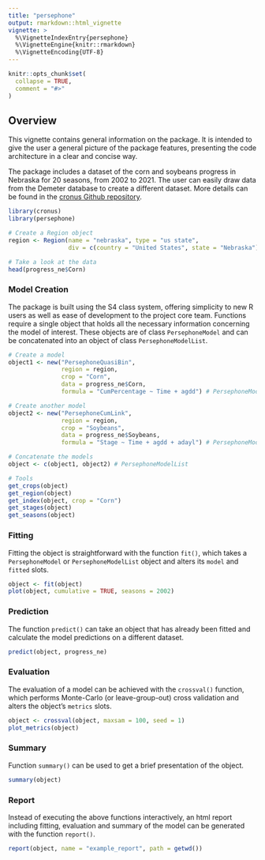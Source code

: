 ```yaml
---
title: "persephone"
output: rmarkdown::html_vignette
vignette: >
  %\VignetteIndexEntry{persephone}
  %\VignetteEngine{knitr::rmarkdown}
  %\VignetteEncoding{UTF-8}
---
```


```r
knitr::opts_chunk$set(
  collapse = TRUE,
  comment = "#>"
)
```

## Overview

This vignette contains general information on the package. It is intended to give the user a general picture of the package features, presenting the code architecture in a clear and concise way.

The package includes a dataset of the corn and soybeans progress in Nebraska for 20 seasons, from 2002 to 2021. The user can easily draw data from the Demeter database to create a different dataset. More details can be found in the [cronus Github repository](https://github.com/agesofman/cronus "cronus Github repository").

```r
library(cronus)
library(persephone)

# Create a Region object
region <- Region(name = "nebraska", type = "us state",
                 div = c(country = "United States", state = "Nebraska"))

# Take a look at the data
head(progress_ne$Corn)
```

### Model Creation

The package is built using the S4 class system, offering simplicity to new R users as well as ease of development to the project core team. Functions require a single object that holds all the necessary information concerning the model of interest. These objects are of class `PersephoneModel` and can be concatenated into an object of class `PersephoneModelList`.

```r
# Create a model
object1 <- new("PersephoneQuasiBin",
               region = region,
               crop = "Corn",
               data = progress_ne$Corn,
               formula = "CumPercentage ~ Time + agdd") # PersephoneModel

# Create another model
object2 <- new("PersephoneCumLink",
               region = region,
               crop = "Soybeans",
               data = progress_ne$Soybeans,
               formula = "Stage ~ Time + agdd + adayl") # PersephoneModel

# Concatenate the models
object <- c(object1, object2) # PersephoneModelList

# Tools
get_crops(object)
get_region(object)
get_index(object, crop = "Corn")
get_stages(object)
get_seasons(object)
```

### Fitting

Fitting the object is straightforward with the function `fit()`, which takes a
`PersephoneModel` or `PersephoneModelList` object and alters its `model` and `fitted` slots.

```r
object <- fit(object)
plot(object, cumulative = TRUE, seasons = 2002)
```

### Prediction

The function `predict()` can take an object that has already been fitted and calculate the model predictions on a different dataset.

```r
predict(object, progress_ne)
```

### Evaluation

The evaluation of a model can be achieved with the `crossval()` function, which performs Monte-Carlo (or leave-group-out) cross validation and alters the object's `metrics` slots.

```r
object <- crossval(object, maxsam = 100, seed = 1)
plot_metrics(object)
```

### Summary

Function `summary()` can be used to get a brief presentation of the object.

```r
summary(object)
```

### Report

Instead of executing the above functions interactively, an html report including fitting, evaluation and summary of the model can be generated with the function `report()`. 

```r
report(object, name = "example_report", path = getwd())
```
